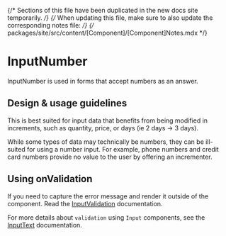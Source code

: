 
{/* Sections of this file have been duplicated in the new docs site temporarily. */}
{/* When updating this file, make sure to also update the corresponding notes file: */}
{/* packages/site/src/content/[Component]/[Component]Notes.mdx */}

<Meta title="Components/Forms and Inputs/InputNumber" component={InputNumber} />

# InputNumber

InputNumber is used in forms that accept numbers as an answer.

## Design & usage guidelines

This is best suited for input data that benefits from being modified in
increments, such as quantity, price, or days (ie 2 days -> 3 days).

While some types of data may technically be numbers, they can be ill-suited for
using a number input. For example, phone numbers and credit card numbers provide
no value to the user by offering an incrementer.

## Using onValidation

If you need to capture the error message and render it outside of the component.
Read the
[InputValidation](../?path=/docs/components-forms-and-inputs-inputvalidation--docs)
documentation.

For more details about `validation` using `Input` components, see the
[InputText](../?path=/docs/components-forms-and-inputs-inputtext--docs#validation-message)
documentation.
